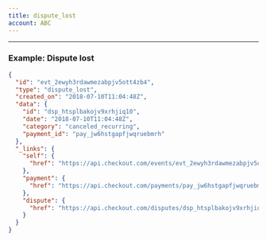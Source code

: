 ```yaml
---
title: dispute_lost
account: ABC
---
```


---

### Example: Dispute lost

```json
{
  "id": "evt_2ewyh3rdawmezabpjv5ott4zb4",
  "type": "dispute_lost",
  "created_on": "2018-07-10T11:04:48Z",
  "data": {
    "id": "dsp_htsplbakojv9xrhjiq10",
    "date": "2018-07-10T11:04:48Z",
    "category": "canceled_recurring",
    "payment_id": "pay_jw6hstgapfjwqruebmrh"
  },
  "_links": {
    "self": {
      "href": "https://api.checkout.com/events/evt_2ewyh3rdawmezabpjv5ott4zb4"
    },
    "payment": {
      "href": "https://api.checkout.com/payments/pay_jw6hstgapfjwqruebmrh"
    },
    "dispute": {
      "href": "https://api.checkout.com/disputes/dsp_htsplbakojv9xrhjiq10"
    }
  }
}
```



